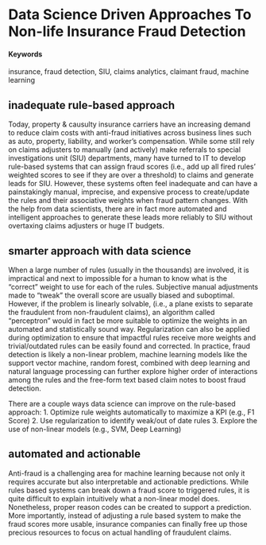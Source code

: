 # Data Science Driven Approaches To Non-life Insurance Fraud Detection {#anti-fraud}

#### Keywords

insurance, fraud detection, SIU, claims analytics, claimant fraud, machine learning

## inadequate rule-based approach

Today, property & causulty insurance carriers have an increasing demand to reduce claim costs with anti-fraud initiatives across business lines such as auto, property, liability, and worker's compensation. While some still rely on claims adjusters to manually (and actively) make referrals to special investigations unit (SIU) departments, many have turned to IT to develop rule-based systems that can assign fraud scores (i.e., add up all fired rules' weighted scores to see if they are over a threshold) to claims and generate leads for SIU. However, these systems often feel inadequate and can have a painstakingly manual, imprecise, and expensive process to create/update the rules and their associative weights when fraud pattern changes. With the help from data scientists, there are in fact more automated and intelligent approaches to generate these leads more reliably to SIU without overtaxing claims adjusters or huge IT budgets.   

## smarter approach with data science

When a large number of rules (usually in the thousands) are involved, it is impractical and next to impossible for a human to know what is the “correct” weight to use for each of the rules. Subjective manual adjustments made to “tweak” the overall score are usually biased and suboptimal. However, if the problem is linearly solvable, (i.e., a plane exists to separate the fraudulent from non-fraudulent claims), an algorithm called “perceptron” would in fact be more suitable to optimize the weights in an automated and statistically sound way. Regularization can also be applied during optimization to ensure that impactful rules receive more weights and trivial/outdated rules can be easily found and corrected. In practice, fraud detection is likely a non-linear problem, machine learning models like the support vector machine, random forest, combined with deep learning and natural language processing can further explore higher order of interactions among the rules and the free-form text based claim notes to boost fraud detection. 

There are a couple ways data science can improve on the rule-based approach: 
1.	Optimize rule weights automatically to maximize a KPI (e.g., F1 Score)
2.	Use regularization to identify weak/out of date rules 
3.	Explore the use of non-linear models (e.g., SVM, Deep Learning)

## automated and actionable    

Anti-fraud is a challenging area for machine learning because not only it requires accurate but also interpretable and actionable predictions. While rules based systems can break down a fraud score to triggered rules, it is quite difficult to explain intuitively what a non-linear model does. Nonetheless, proper reason codes can be created to support a prediction. More importantly, instead of adjusting a rule based system to make the fraud scores more usable, insurance companies can finally free up those precious resources to focus on actual handling of fraudulent claims. 
